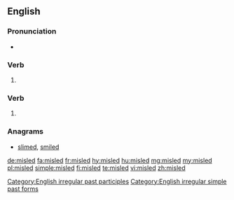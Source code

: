 ==English==

===Pronunciation===
* {{IPA|/ˌmɪsˈlɛd/|lang=en}}

===Verb===
{{head|en|verb form}}

# {{en-past of|mislead}}

===Verb===
{{head|en|verb form}}

# {{en-past of|misle}}

===Anagrams===
* [[slimed#English|slimed]], [[smiled#English|smiled]]

[[Category:English irregular past participles]]
[[Category:English irregular simple past forms]]

[[de:misled]]
[[fa:misled]]
[[fr:misled]]
[[hy:misled]]
[[hu:misled]]
[[mg:misled]]
[[my:misled]]
[[pl:misled]]
[[simple:misled]]
[[fi:misled]]
[[te:misled]]
[[vi:misled]]
[[zh:misled]]